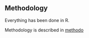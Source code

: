 ## Methodology 

Everything has been done in R. 

Methodology is described in [methodo](methodo.html)
